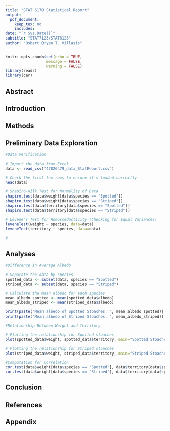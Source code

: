 ```yaml
---
title: "STAT 6170 Statistical Report"
output:
  pdf_document:
    keep_tex: no
    includes:
date: "`r Sys.Date()`"
subtitle: "STAT7123/STAT8123"
author: "Osbert Bryan T. Villasis"
---
```


```r
knitr::opts_chunk$set(echo = TRUE, 
                  message = FALSE, 
                  warning = FALSE)
library(readr)
library(car)
```

\section{Abstract}

## Abstract

\section {Introduction}

## Introduction

\section {Methods}

## Methods

\section {Results}

## Preliminary Data Exploration

```r
#Data Verification

# Import the data from Excel
data <- read_csv("47826479_data_StatReport.csv")

# Check the first few rows to ensure it's loaded correctly
head(data)

# Shapiro-Wilk Test for Normality of Data
shapiro.test(data$weight[data$species == "Spotted"])
shapiro.test(data$weight[data$species == "Striped"])
shapiro.test(data$territory[data$species == "Spotted"])
shapiro.test(data$territory[data$species == "Striped"])

# Levene's Test for Homoscedasticity (Checking for Equal Variances)
leveneTest(weight ~ species, data=data)
leveneTest(territory ~ species, data=data)

# 
```

## Analyses

```r
#Difference in Average Albedo

# Separate the data by species
spotted_data <- subset(data, species == "Spotted")
striped_data <- subset(data, species == "Striped")

# Calculate the mean albedo for each species
mean_albedo_spotted <- mean(spotted_data$albedo)
mean_albedo_striped <- mean(striped_data$albedo)

print(paste("Mean albedo of Spotted Stoaches: ", mean_albedo_spotted))
print(paste("Mean albedo of Striped Stoaches: ", mean_albedo_striped))

#Relationship Between Weight and Territory

# Plotting the relationship for Spotted stoaches
plot(spotted_data$weight, spotted_data$territory, main="Spotted Stoaches: Weight vs. Territory", xlab="Weight", ylab="Territory")

# Plotting the relationship for Striped stoaches
plot(striped_data$weight, striped_data$territory, main="Striped Stoaches: Weight vs. Territory", xlab="Weight", ylab="Territory")

#Computation for Correlation
cor.test(data$weight[data$species == "Spotted"], data$territory[data$species == "Spotted"])
cor.test(data$weight[data$species == "Striped"], data$territory[data$species == "Striped"])
```

\section {Conclusions and Further Discussion}

## Conclusion

\section {References}

## References

\section {Appendix}

## Appendix
